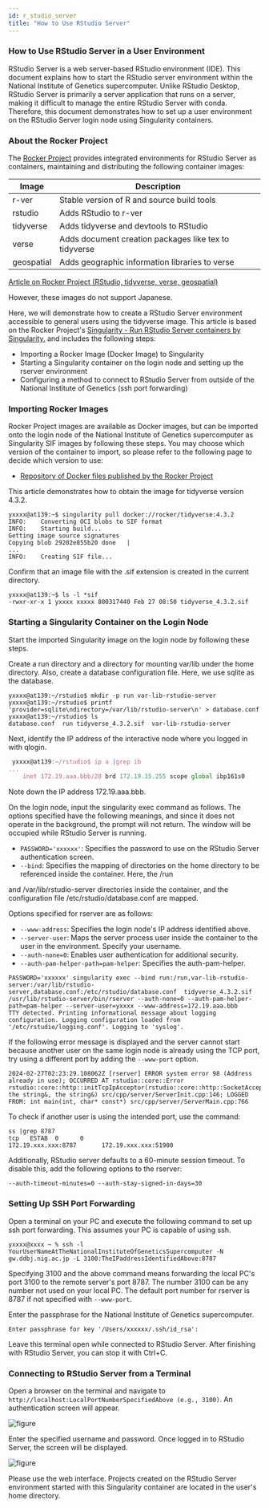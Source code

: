 ```yaml
---
id: r_studio_server
title: "How to Use RStudio Server"
---
```


### How to Use RStudio Server in a User Environment

RStudio Server is a web server-based RStudio environment (IDE). This document explains how to start the RStudio server environment within the National Institute of Genetics supercomputer. Unlike RStudio Desktop, RStudio Server is primarily a server application that runs on a server, making it difficult to manage the entire RStudio Server with conda. Therefore, this document demonstrates how to set up a user environment on the RStudio Server login node using Singularity containers.

### About the Rocker Project

The [Rocker Project](https://rocker-project.org/) provides integrated environments for RStudio Server as containers, maintaining and distributing the following container images:

| Image        | Description                                         |
|--------------|-----------------------------------------------------|
| r-ver        | Stable version of R and source build tools         |
| rstudio      | Adds RStudio to r-ver                               |
| tidyverse    | Adds tidyverse and devtools to RStudio              |
| verse        | Adds document creation packages like tex to tidyverse |
| geospatial   | Adds geographic information libraries to verse      |

[Article on Rocker Project (RStudio, tidyverse, verse, geospatial)](https://rocker-project.org/images/versioned/rstudio.html)

However, these images do not support Japanese.

Here, we will demonstrate how to create a RStudio Server environment accessible to general users using the tidyverse image. This article is based on the Rocker Project's
[Singularity - Run RStudio Server containers by Singularity.](https://rocker-project.org/use/singularity.html) and includes the following steps:
- Importing a Rocker Image (Docker Image) to Singularity
- Starting a Singularity container on the login node and setting up the rserver environment
- Configuring a method to connect to RStudio Server from outside of the National Institute of Genetics (ssh port forwarding)

### Importing Rocker Images

Rocker Project images are available as Docker images, but can be imported onto the login node of the National Institute of Genetics supercomputer as Singularity SIF images by following these steps. You may choose which version of the container to import, so please refer to the following page to decide which version to use:

- [Repository of Docker files published by the Rocker Project](https://github.com/rocker-org/rocker-versioned2/tree/master/dockerfiles)

This article demonstrates how to obtain the image for tidyverse version 4.3.2.
```
yxxxx@at139:~$ singularity pull docker://rocker/tidyverse:4.3.2
INFO:    Converting OCI blobs to SIF format
INFO:    Starting build...
Getting image source signatures
Copying blob 29202e855b20 done   | 
...
INFO:    Creating SIF file...
```
Confirm that an image file with the .sif extension is created in the current directory.

```
yxxxx@at139:~$ ls -l *sif
-rwxr-xr-x 1 yxxxx xxxxx 800317440 Feb 27 08:50 tidyverse_4.3.2.sif
```

### Starting a Singularity Container on the Login Node

Start the imported Singularity image on the login node by following these steps.

Create a run directory and a directory for mounting var/lib under the home directory. Also, create a database configuration file. Here, we use sqlite as the database.
```
yxxxx@at139:~/rstudio$ mkdir -p run var-lib-rstudio-server
yxxxx@at139:~/rstudio$ printf 'provider=sqlite\ndirectory=/var/lib/rstudio-server\n' > database.conf 
yxxxx@at139:~/rstudio$ ls
database.conf  run tidyverse_4.3.2.sif  var-lib-rstudio-server

```
Next, identify the IP address of the interactive node where you logged in with qlogin.

```js
 yxxxx@at139:~/rstudio$ ip a |grep ib
...
    inet 172.19.aaa.bbb/20 brd 172.19.15.255 scope global ibp161s0
```
Note down the IP address 172.19.aaa.bbb.

On the login node, input the singularity exec command as follows. The options specified have the following meanings, and since it does not operate in the background, the prompt will not return. The window will be occupied while RStudio Server is running.

- `PASSWORD='xxxxxx'`: Specifies the password to use on the RStudio Server authentication screen.
- `--bind`: Specifies the mapping of directories on the home directory to be referenced inside the container. Here, the /run

 and /var/lib/rstudio-server directories inside the container, and the configuration file /etc/rstudio/database.conf are mapped.

Options specified for rserver are as follows:
- `--www-address`: Specifies the login node's IP address identified above.
- `--server-user`: Maps the server process user inside the container to the user in the environment. Specify your username.
- `--auth-none=0`: Enables user authentication for additional security.
- `--auth-pam-helper-path=pam-helper`: Specifies the auth-pam-helper.

```
PASSWORD='xxxxxx' singularity exec --bind run:/run,var-lib-rstudio-server:/var/lib/rstudio-server,database.conf:/etc/rstudio/database.conf  tidyverse_4.3.2.sif /usr/lib/rstudio-server/bin/rserver --auth-none=0 --auth-pam-helper-path=pam-helper --server-user=yxxxx --www-address=172.19.aaa.bbb
TTY detected. Printing informational message about logging configuration. Logging configuration loaded from '/etc/rstudio/logging.conf'. Logging to 'syslog'.
```
If the following error message is displayed and the server cannot start because another user on the same login node is already using the TCP port, try using a different port by adding the `--www-port` option.

```
2024-02-27T02:23:29.108062Z [rserver] ERROR system error 98 (Address already in use); OCCURRED AT rstudio::core::Error rstudio::core::http::initTcpIpAcceptor(rstudio::core::http::SocketAcceptorService<rstudio_boost::asio::ip::tcp>&, the string&, the string&) src/cpp/server/ServerInit.cpp:146; LOGGED FROM: int main(int, char* const*) src/cpp/server/ServerMain.cpp:766
```
To check if another user is using the intended port, use the command:

```
ss |grep 8787
tcp   ESTAB  0      0                                            172.19.xxx.xxx:8787       172.19.xxx.xxx:51900 
```

Additionally, RStudio server defaults to a 60-minute session timeout. To disable this, add the following options to the rserver:

```
--auth-timeout-minutes=0 --auth-stay-signed-in-days=30
```

### Setting Up SSH Port Forwarding

Open a terminal on your PC and execute the following command to set up ssh port forwarding. This assumes your PC is capable of using ssh.
```
yxxxx@xxxx ~ % ssh -l YourUserNameAtTheNationalInstituteOfGeneticsSupercomputer -N gw.ddbj.nig.ac.jp -L 3100:TheIPaddressIdentifiedAbove:8787
```
Specifying 3100 and the above command means forwarding the local PC's port 3100 to the remote server's port 8787. The number 3100 can be any number not used on your local PC. The default port number for rserver is 8787 if not specified with `--www-port`.

Enter the passphrase for the National Institute of Genetics supercomputer.
```
Enter passphrase for key '/Users/xxxxxx/.ssh/id_rsa': 
```
Leave this terminal open while connected to RStudio Server. After finishing with RStudio Server, you can stop it with Ctrl+C.

### Connecting to RStudio Server from a Terminal

Open a browser on the terminal and navigate to `http://localhost:LocalPortNumberSpecifiedAbove (e.g., 3100)`. An authentication screen will appear.

![figure](rstudio_server1.png)

Enter the specified username and password. Once logged in to RStudio Server, the screen will be displayed.

![figure](rstudio_server2.png)

Please use the web interface. Projects created on the RStudio Server environment started with this Singularity container are located in the user's home directory.
